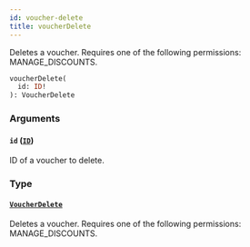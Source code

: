 ```yaml
---
id: voucher-delete
title: voucherDelete
---
```


Deletes a voucher. Requires one of the following permissions: MANAGE_DISCOUNTS.

```graphql
voucherDelete(
  id: ID!
): VoucherDelete
```

### Arguments

#### `id` ([`ID`](../../../developer/api-reference/scalars/id))

ID of a voucher to delete.

### Type

#### [`VoucherDelete`](../../../developer/api-reference/objects/voucher-delete)

Deletes a voucher. Requires one of the following permissions: MANAGE_DISCOUNTS.
